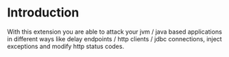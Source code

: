 # Introduction

With this extension you are able to attack your jvm / java based applications in different ways like delay endpoints / http clients / jdbc connections, inject exceptions and modify http status codes.